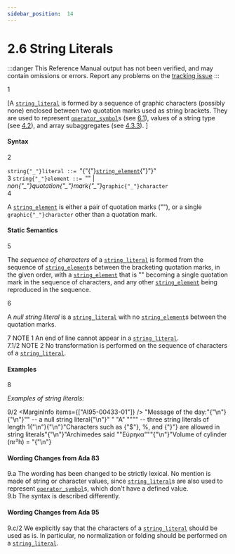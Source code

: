 ```yaml
---
sidebar_position:  14
---
```


# 2.6 String Literals

:::danger
This Reference Manual output has not been verified,
and may contain omissions or errors.
Report any problems on the [tracking issue](https://github.com/ada-lang-io/ada-lang-io/issues/20)
:::


<MarginText>1</MarginText>
<p>[A <code><a href="/docs/arm/AA-2/AA-2.6#S0016">string_literal</a></code> is formed by a sequence of graphic characters (possibly none) enclosed between two quotation marks used as string brackets. They are used to represent <code><a href="/docs/arm/AA-6/AA-6.1#S0202">operator_symbol</a></code>s (see <a href="/docs/arm/AA-6/AA-6.1">6.1</a>), values of a string type (see <a href="/docs/arm/AA-4/AA-4.2">4.2</a>), and array subaggregates (see <a href="/docs/arm/AA-4/AA-4.3#Subclause_4.3.3">4.3.3</a>). ]<br /></p>


#### Syntax

<MarginText>2</MarginText>

<CodeBlock>
<code>string{"_"}literal</code><a id="S0016"></a><code> ::= </code>"{"{"}<code><a href="/docs/arm/AA-2/AA-2.6#S0017">string_element</a></code>{"}"}"<br />

</CodeBlock>
<MarginText>3</MarginText>

<CodeBlock>
<code>string{"_"}element</code><a id="S0017"></a><code> ::= </code>"" | <em>non{"_"}quotation{"_"}mark{"_"}</em><code>graphic{"_"}character</code><br />

</CodeBlock>
<MarginText>4</MarginText>
<p class="Indented2">A <code><a href="/docs/arm/AA-2/AA-2.6#S0017">string_element</a></code> is either a pair of quotation marks (""), or a single <code>graphic{"_"}character</code> other than a quotation mark. <br /></p>


#### Static Semantics

<MarginText>5</MarginText>
<p>The <em>sequence of characters</em> of a <code><a href="/docs/arm/AA-2/AA-2.6#S0016">string_literal</a></code> is formed from the sequence of <code><a href="/docs/arm/AA-2/AA-2.6#S0017">string_element</a></code>s between the bracketing quotation marks, in the given order, with a <code><a href="/docs/arm/AA-2/AA-2.6#S0017">string_element</a></code> that is "" becoming a single quotation mark in the sequence of characters, and any other <code><a href="/docs/arm/AA-2/AA-2.6#S0017">string_element</a></code> being reproduced in the sequence.<br /></p>

<MarginText>6</MarginText>
<p>A <em>null string literal</em> is a <code><a href="/docs/arm/AA-2/AA-2.6#S0016">string_literal</a></code> with no <code><a href="/docs/arm/AA-2/AA-2.6#S0017">string_element</a></code>s between the quotation marks.<br /></p>

<AnnotatedOnly>
<MarginText>7</MarginText>
<Admonition type="aarm" aarm="note">
NOTE 1   An end of line cannot appear in a <code><a href="/docs/arm/AA-2/AA-2.6#S0016">string_literal</a></code>.<br />
</Admonition>
</AnnotatedOnly>

<AnnotatedOnly>
<MarginText>7.1/2</MarginText>
<MarginInfo items={["AI95-00285-01"]} />
<Admonition type="aarm" aarm="note">
NOTE 2   No transformation is performed on the sequence of characters of a <code><a href="/docs/arm/AA-2/AA-2.6#S0016">string_literal</a></code>. <br />
</Admonition>
</AnnotatedOnly>


#### Examples

<MarginText>8</MarginText>
<p><em>Examples of string literals:</em> <br /></p>

<MarginText>9/2</MarginText>
<MarginInfo items={["AI95-00433-01"]} />
<CodeBlock language="ada">
"Message of the day:"{"\n"}{"\n"}""                    --  a null string literal{"\n"}" "   "A"   """"      --  three string literals of length 1{"\n"}{"\n"}"Characters such as {"$"}, %, and {"}"} are allowed in string literals"{"\n"}"Archimedes said ""&#917;&#973;&#961;&#951;&#954;&#945;"""{"\n"}"Volume of cylinder (&pi;r²h) = "{"\n"}

</CodeBlock>
<AnnotatedOnly>

#### Wording Changes from Ada 83

</AnnotatedOnly>
<AnnotatedOnly>
<MarginText>9.a</MarginText>
<Admonition type="aarm" aarm="note">
The wording has been changed to be strictly lexical. No mention is made of string or character values, since <code><a href="/docs/arm/AA-2/AA-2.6#S0016">string_literal</a></code>s are also used to represent <code><a href="/docs/arm/AA-6/AA-6.1#S0202">operator_symbol</a></code>s, which don't have a defined value.<br />
</Admonition>
</AnnotatedOnly>

<AnnotatedOnly>
<MarginText>9.b</MarginText>
<Admonition type="aarm" aarm="note">
The syntax is described differently. <br />
</Admonition>
</AnnotatedOnly>

<AnnotatedOnly>

#### Wording Changes from Ada 95

</AnnotatedOnly>
<AnnotatedOnly>
<MarginText>9.c/2</MarginText>
<MarginInfo items={["AI95-00285-01"]} />
<Admonition type="aarm" aarm="note">
We explicitly say that the characters of a <code><a href="/docs/arm/AA-2/AA-2.6#S0016">string_literal</a></code> should be used as is. In particular, no normalization or folding should be performed on a <code><a href="/docs/arm/AA-2/AA-2.6#S0016">string_literal</a></code>. <br />
</Admonition>
</AnnotatedOnly>

